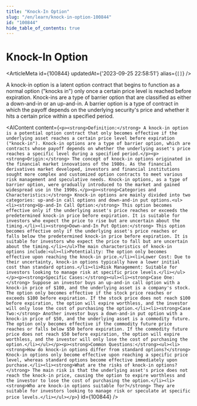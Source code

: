 ```yaml
---
title: "Knock-In Option"
slug: "/en/learn/knock-in-option-100844"
id: "100844"
hide_table_of_contents: true
---
```



# Knock-In Option

<ArticleMeta id={100844} updatedAt={'2023-09-25 22:58:51'} alias={`[]`} />
<div className='border-solid border-b border-t-0 my-4 border-[var(--ifm-color-gray-300)]' />

A knock-in option is a latent option contract that begins to function as a normal option ("knocks in") only once a certain price level is reached before expiration. Knock-ins are a type of barrier option that are classified as either a down-and-in or an up-and-in. A barrier option is a type of contract in which the payoff depends on the underlying security's price and whether it hits a certain price within a specified period.

<AIContent content={`<p><strong>Definition:</strong> A knock-in option is a potential option contract that only becomes effective if the underlying asset reaches a certain price level before expiration ("knock-in"). Knock-in options are a type of barrier option, which are contracts whose payoff depends on whether the underlying asset's price reaches a specific level during a specified period.</p><p><strong>Origin:</strong> The concept of knock-in options originated in the financial market innovations of the 1980s. As the financial derivatives market developed, investors and financial institutions sought more complex and customized option contracts to meet various risk management and speculative needs. Knock-in options, as a type of barrier option, were gradually introduced to the market and gained widespread use in the 1990s.</p><p><strong>Categories and Characteristics:</strong> Knock-in options are mainly divided into two categories: up-and-in call options and down-and-in put options.<ul><li><strong>Up-and-In Call Option:</strong> This option becomes effective only if the underlying asset's price reaches or exceeds the predetermined knock-in price before expiration. It is suitable for investors who expect the price to rise but are uncertain about the timing.</li><li><strong>Down-and-In Put Option:</strong> This option becomes effective only if the underlying asset's price reaches or falls below the predetermined knock-in price before expiration. It is suitable for investors who expect the price to fall but are uncertain about the timing.</li></ul>The main characteristics of knock-in options include:<ul><li>Potentiality: The option only becomes effective upon reaching the knock-in price.</li><li>Lower Cost: Due to their uncertainty, knock-in options typically have a lower initial cost than standard options.</li><li>Risk Management: Suitable for investors looking to manage risk at specific price levels.</li></ul></p><p><strong>Specific Cases:</strong><ul><li><strong>Case One:</strong> Suppose an investor buys an up-and-in call option with a knock-in price of $100, and the underlying asset is a company's stock. The option only becomes effective if the stock price reaches or exceeds $100 before expiration. If the stock price does not reach $100 before expiration, the option will expire worthless, and the investor will only lose the cost of purchasing the option.</li><li><strong>Case Two:</strong> Another investor buys a down-and-in put option with a knock-in price of $50, and the underlying asset is a commodity future. The option only becomes effective if the commodity future price reaches or falls below $50 before expiration. If the commodity future price does not reach $50 before expiration, the option will expire worthless, and the investor will only lose the cost of purchasing the option.</li></ul></p><p><strong>Common Questions:</strong><ul><li><strong>How do knock-in options differ from standard options?</strong> Knock-in options only become effective upon reaching a specific price level, whereas standard options become effective immediately upon purchase.</li><li><strong>What are the risks of knock-in options?</strong> The main risk is that the underlying asset's price does not reach the knock-in price, causing the option to expire worthless and the investor to lose the cost of purchasing the option.</li><li><strong>Who are knock-in options suitable for?</strong> They are suitable for investors looking to manage risk or speculate at specific price levels.</li></ul></p>`} id={100844} />

